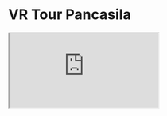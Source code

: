 # VR Tour Pancasila

<div className="pt-10">
  <iframe
    src="https://www.youtube.com/embed/ZMP0QAG4kHk"
    title="Youtube Video"
    allowFullScreen
    className="rounded-lg h-[40px] sm:h-[420px] w-full aspect-w-9 aspect-h-9 mx-auto"
  />
</div>

Sebagai sarana pembelajaran, VR Tour digunakan untuk memberikan pengalaman nyata yang dapat memperkaya pembelajaran. Pengguna bisa belajar secara visual dan lebih mendalam tentang topik yang ingin dipelajari.

Sebagai negara yang menggunakan Pancasila sebagai landasan utama dalam menjalankan kehidupan berbangsa dan bernegara, penting bagi masyarakat Indonesia untuk bisa memahami nilai-nilai Pancasila dengan baik. Hadirnya VR Tour Pancasila menjadi salah satu upaya untuk mendukung pemahaman yang lebih baik tentang nilai-nilai yang terkandung didalam Pancasila.

## 📋Unit Request

Dalam pengembangan VR Tour ini dilakukan dalam memenuhi penambahan konten interplay [smarteye.id](https://smarteye.id) di Innocent, berikut adalah unit request:

- **Goals :** Mendukung user dalam pemahaman yang lebih baik tentang nilai-nilai yang terkandung didalam Pancasila.
- **Project Owner :** PO Innocent.
- **Target User :** Pengunjung Innocent.
- **Development :** 1 Month.

## ⚙️Study Case

<aside>
✅**Study Case :**  Welcoming Interface

</aside>

VR Tour Pancasila membawa pengguna dalam pengalaman interaktif yang menampilkan informasi sejarah, fungsi, dan pengamalan Pancasila di berbagai ruangan. Pengguna disambut dengan ucapan selamat datang, instruksi kontrol, dan video pidato Soekarno. Dengan bergerak melalui ruang pameran, pengguna dapat menjelajahi display-display berisi teks, gambar, dan audio narasi terkait Pancasila. Ruangan mencakup sejarah, fungsi, dan pengamalan, dengan penutup tur berupa quotes Soekarno dan opsi untuk mengakhiri atau melanjutkan eksplorasi.


## 📚Asset Project

- Journey: [***Slide***](https://docs.google.com/presentation/d/1ScOdC6KxZAly_rhQfkp73QpLl5ybVb6r_lb9JcNdzbw/edit?usp=sharing)
- Project Overview: [***Slide***](https://docs.google.com/presentation/d/1gjDnQuYIG5ijCOZHtkXgZ5NPom7VFNclz6DjEOsuML0/edit?usp=sharing)
- APK Build: [***Gdrive***](https://drive.google.com/file/d/1akdQKGL5hWBItg_In-7_nq1_xh6GIEU1/view?usp=drive_link)
